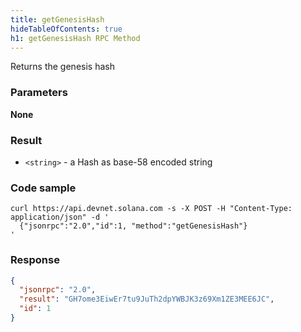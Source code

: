 ```yaml
---
title: getGenesisHash
hideTableOfContents: true
h1: getGenesisHash RPC Method
---
```


Returns the genesis hash

<DocSideBySide>

<DocLeftSide>

### Parameters

**None**

### Result

- `<string>` - a Hash as base-58 encoded string

</DocLeftSide>
<DocRightSide>

### Code sample

```shell
curl https://api.devnet.solana.com -s -X POST -H "Content-Type: application/json" -d '
  {"jsonrpc":"2.0","id":1, "method":"getGenesisHash"}
'
```

### Response

```json
{
  "jsonrpc": "2.0",
  "result": "GH7ome3EiwEr7tu9JuTh2dpYWBJK3z69Xm1ZE3MEE6JC",
  "id": 1
}
```

</DocRightSide>
</DocSideBySide>
